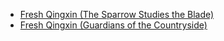 {{Disambiguation}}
*[[Fresh Qingxin (The Sparrow Studies the Blade)]]
*[[Fresh Qingxin (Guardians of the Countryside)]]